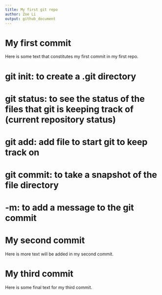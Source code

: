 ```yaml
---
title: My first git repo
author: Zoe Li
output: github_document
---
```


# My first commit

Here is some text that constitutes my first commit in my first repo.

# git init: to create a .git directory
# git status: to see the status of the files that git is keeping track of (current repository status)
# git add: add file to start git to keep track on
# git commit: to take a snapshot of the file directory
# -m: to add a message to the git commit

# My second commit

Here is more text will be added in my second commit.

# My third commit

Here is some final text for my third commit.
